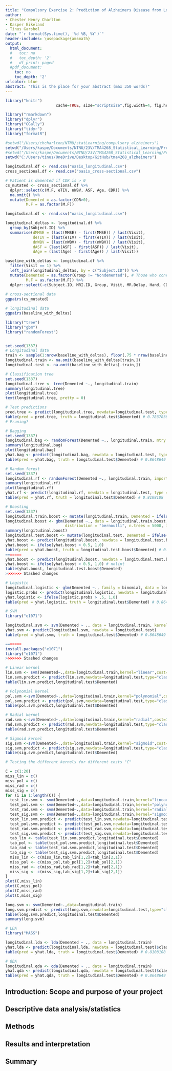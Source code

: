 ```yaml
---
title: "Compulsory Exercise 2: Prediction of Alzheimers Disease from Longitudinal MRI Data"
author:
- Chester Henry Charlton
- Kasper Eikeland
- Tinus Garshol
date: "`r format(Sys.time(), '%d %B, %Y')`"
header-includes: \usepackage{amsmath}
output:
  html_document:
  #   toc: no
  #   toc_depth: '2'
  #   df_print: paged
  #pdf_document:
    toc: no
    toc_depth: '2'
urlcolor: blue
abstract: "This is the place for your abstract (max 350 words)"
---
```

  
```r
library("knitr")
                      cache=TRUE, size="scriptsize",fig.width=4, fig.height=3,fig.align = "center")

```

```r
library("rmarkdown")
library("dplyr")
library("GGally")
library("tidyr")
library("formatR")
```

```r
#setwd("/Users/chcharlton/NTNU/statLearning/compulsory_alzheimers")
setwd("/Users/kaspe/Documents/NTNU/23V/TMA4268_Statistical_Learning/Projects/tma4268_alzheimers")
#setwd("/Users/kaspe/Documents/NTNU/23V/TMA4268_Statistical_Learning/Projects/tma4268_alzheimers")
setwd("C:/Users/tinus/OneDrive/Desktop/GitHub/tma4268_alzheimers")
```


```r
longitudinal.df <- read.csv("oasis_longitudinal.csv")
cross_sectional.df <- read.csv("oasis_cross-sectional.csv")
```

<!--  Henry's initial work here -->


<!--  Kasper's initial work here. -->
```r

# Patient is demented if CDR is > 0
cs_mutated <- cross_sectional.df %>%
  dplyr::select(c(M.F, eTIV, nWBV, ASF, Age, CDR)) %>%
  na.omit() %>%
  mutate(Demented = as.factor(CDR>0),
         M.F = as.factor(M.F))

longitudinal.df <- read.csv("oasis_longitudinal.csv")

longitudinal_deltas <- longitudinal.df %>% 
  group_by(Subject.ID) %>%
  summarise(dMMSE = (last(MMSE) - first(MMSE)) / last(Visit), 
            deTIV = (last(eTIV) - first(eTIV)) / last(Visit),
            dnWBV = (last(nWBV) - first(nWBV)) / last(Visit),
            dASF = (last(ASF) - first(ASF)) / last(Visit),
            dAge = (last(Age) - first(Age)) / last(Visit))

baseline_with_deltas <- longitudinal.df %>%
  filter(Visit == 1) %>%
  left_join(longitudinal_deltas, by = c("Subject.ID")) %>%
  mutate(Demented = as.factor(Group != "Nondemented"), # Those who converted became demented
         M.F = as.factor(M.F)) %>% 
  dplyr::select(-c(Subject.ID, MRI.ID, Group, Visit, MR.Delay, Hand, CDR, SES)) 
  
# cross-sectional data
ggpairs(cs_mutated)

# longitudinal data
ggpairs(baseline_with_deltas)
```

```r
library("tree")
library("gbm")
library("randomForest")


set.seed(1337)
# Longitudinal data
train <- sample(1:nrow(baseline_with_deltas), floor(.75 * nrow(baseline_with_deltas)))
longitudinal.train <- na.omit(baseline_with_deltas[train,])
longitudinal.test <- na.omit(baseline_with_deltas[-train,])
```


```r
# Classification tree
set.seed(1337)
longitudinal.tree <- tree(Demented ~., longitudinal.train)
summary(longitudinal.tree)
plot(longitudinal.tree)
text(longitudinal.tree, pretty = 0)

# Test predictions
pred.tree <- predict(longitudinal.tree, newdata=longitudinal.test, type = "class")
table(pred = pred.tree, truth = longitudinal.test$Demented) # 0.7837838
# Pruning?
```


```r
# Bagging
set.seed(1337)
longitudinal.bag <- randomForest(Demented ~., longitudinal.train, mtry = 12, importance = TRUE)
summary(longitudinal.bag)
plot(longitudinal.bag)
yhat.bag <- predict(longitudinal.bag, newdata = longitudinal.test, type = "class")
table(pred = yhat.bag, truth = longitudinal.test$Demented) # 0.8648649
```


```r
# Random forest
set.seed(1337)
longitudinal.rf <- randomForest(Demented ~., longitudinal.train, importance = TRUE)
summary(longitudinal.rf)
plot(longitudinal.rf)
yhat.rf <- predict(longitudinal.rf, newdata = longitudinal.test, type = "class")
table(pred = yhat.rf, truth = longitudinal.test$Demented) # 0.8108108
```


```r
# Boosting
set.seed(1337)
longitudinal.train.boost <- mutate(longitudinal.train, Demented = ifelse(Demented == "FALSE", 0,1))
longitudinal.boost <- gbm(Demented ~., data = longitudinal.train.boost, 
                          distribution = "bernoulli", n.trees = 5000, interaction.depth = 2)
summary(longitudinal.boost)
longitudinal.test.boost <- mutate(longitudinal.test, Demented = ifelse(Demented == "FALSE", 0,1))
yhat.boost <- predict(longitudinal.boost, newdata = longitudinal.test.boost, n.trees = 5000, type = "response")
yhat.boost <- ifelse(yhat.boost > 0.5, 1,0)
table(pred = yhat.boost, truth = longitudinal.test.boost$Demented) # 0.8648649
=======
yhat.boost <- predict(longitudinal.boost, newdata = longitudinal.test.boost, n.trees = 1000, type = "response")
yhat.boost <- ifelse(yhat.boost > 0.5, 1,0) # nolint
table(yhat.boost, longitudinal.test.boost$Demented)
>>>>>>> Stashed changes
```


```r
# Logistic
longitudinal.logistic <- glm(Demented ~., family = binomial, data = longitudinal.train)
logistic.probs <- predict(longitudinal.logistic, newdata = longitudinal.test, type = "response")
yhat.logistic <- ifelse(logistic.probs > .5, 1,0)
table(pred = yhat.logistic, truth = longitudinal.test$Demented) # 0.8648649

```


```r
# SVM
library("e1071")

longitudinal.svm <- svm(Demented ~ ., data = longitudinal.train, kernel = "linear")
yhat.svm <- predict(longitudinal.svm, newdata = longitudinal.test)
table(pred = yhat.svm, truth = longitudinal.test$Demented) # 0.8648649

=======
install.packages("e1071")
library("e1071")
>>>>>>> Stashed changes

# Linear kernel
lin.svm <- svm(Demented~.,data=longitudinal.train,kernel="linear",cost=10)
lin.svm.predict <- predict(lin.svm,newdata=longitudinal.test,type="class")
table(lin.svm.predict,longitudinal.test$Demented)

# Polynomial kernel
pol.svm <-svm(Demented~.,data=longitudinal.train,kernel="polynomial",cost=10)
pol.svm.predict <- predict(pol.svm,newdata=longitudinal.test,type="class")
table(pol.svm.predict,longitudinal.test$Demented)

# Radial kernel
rad.svm <-svm(Demented~.,data=longitudinal.train,kernel="radial",cost=10)
rad.svm.predict <- predict(rad.svm,newdata=longitudinal.test,type="class")
table(rad.svm.predict,longitudinal.test$Demented)

# Sigmoid kernel
sig.svm <-svm(Demented~.,data=longitudinal.train,kernel="sigmoid",cost=10)
sig.svm.predict <- predict(sig.svm,newdata=longitudinal.test,type="class")
table(sig.svm.predict,longitudinal.test$Demented)

# Testing the different kernels for different costs "C"

C = c(1:20)
miss_lin = c()
miss_pol = c()
miss_rad = c()
miss_sig = c()
for (i in 1:length(C)) {
  test_lin.svm <- svm(Demented~.,data=longitudinal.train,kernel="linear",cost=C[i])
  test_pol.svm <- svm(Demented~.,data=longitudinal.train,kernel="polynomial",cost=C[i])
  test_rad.svm <- svm(Demented~.,data=longitudinal.train,kernel="radial",cost=C[i])
  test_sig.svm <- svm(Demented~.,data=longitudinal.train,kernel="sigmoid",cost=C[i])
  test_lin.svm.predict <- predict(test_lin.svm,newdata=longitudinal.test,type="class")
  test_pol.svm.predict <- predict(test_pol.svm,newdata=longitudinal.test,type="class")
  test_rad.svm.predict <- predict(test_rad.svm,newdata=longitudinal.test,type="class")
  test_sig.svm.predict <- predict(test_sig.svm,newdata=longitudinal.test,type="class")
  tab_lin <- table(test_lin.svm.predict,longitudinal.test$Demented)
  tab_pol <- table(test_pol.svm.predict,longitudinal.test$Demented)
  tab_rad <- table(test_rad.svm.predict,longitudinal.test$Demented)
  tab_sig <- table(test_sig.svm.predict,longitudinal.test$Demented)
  miss_lin <- c(miss_lin,tab_lin[1,2]+tab_lin[2,1])
  miss_pol <- c(miss_pol,tab_pol[1,2]+tab_pol[2,1])
  miss_rad <- c(miss_rad,tab_rad[1,2]+tab_rad[2,1])
  miss_sig <- c(miss_sig,tab_sig[1,2]+tab_sig[2,1])
}
plot(C,miss_lin)
plot(C,miss_pol)
plot(C,miss_rad)
plot(C,miss_sig)

long.svm <- svm(Demented~.,data=longitudinal.train)
long.svm.predict <- predict(long.svm,newdata=longitudinal.test,type="class")
table(long.svm.predict,longitudinal.test$Demented)
summary(long.svm)
```


```r
# LDA
library("MASS")

longitudinal.lda <- lda(Demented ~ ., data = longitudinal.train)
yhat.lda <- predict(longitudinal.lda, newdata = longitudinal.test)$class
table(pred = yhat.lda, truth = longitudinal.test$Demented) # 0.8108108

```


```r
# QDA
longitudinal.qda <- qda(Demented ~ ., data = longitudinal.train)
yhat.qda <- predict(longitudinal.qda, newdata = longitudinal.test)$class
table(pred = yhat.qda, truth = longitudinal.test$Demented) # 0.8648649
```



<!--  Tinus' initial work here. -->



## Introduction: Scope and purpose of your project


## Descriptive data analysis/statistics


## Methods


## Results and interpretation


## Summary
